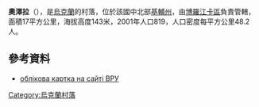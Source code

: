 {{coord|50|37|32|N|30|12|31|E|scale:30000|display=title}}

'''奧澤拉'''（{{lang-uk|Озера}}），是[[烏克蘭|烏克蘭]]的村落，位於該國中北部[[基輔州|基輔州]]，由[[博羅江卡區|博羅江卡區]]負責管轄，面積17平方公里，海拔高度143米，2001年人口819，人口密度每平方公里48.2人。

==參考資料==
* [http://gska2.rada.gov.ua/pls/z7502/A005?rdat1=20.10.2003&rf7571=15317 облікова картка на сайті ВРУ]{{dead link|date=2017年12月 |bot=InternetArchiveBot |fix-attempted=yes }}

{{Ukraine-geo-stub}}
[[Category:烏克蘭村落|Category:烏克蘭村落]]